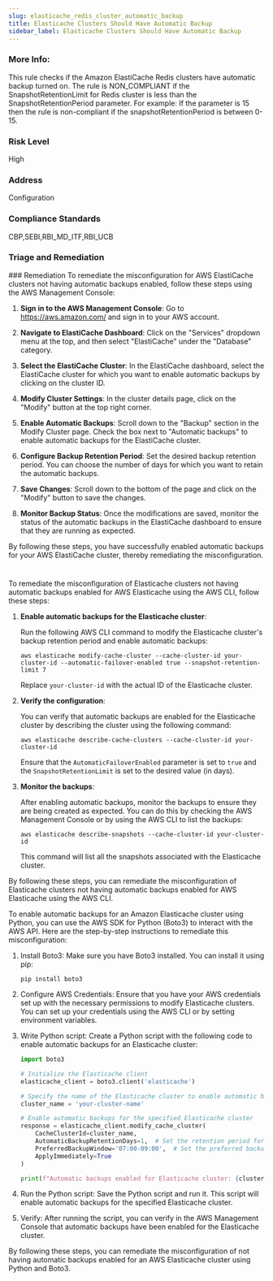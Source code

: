 ```yaml
---
slug: elasticache_redis_cluster_automatic_backup
title: Elasticache Clusters Should Have Automatic Backup 
sidebar_label: Elasticache Clusters Should Have Automatic Backup 
---
```


### More Info:

This rule checks if the Amazon ElastiCache Redis clusters have automatic backup turned on. The rule is NON_COMPLIANT if the SnapshotRetentionLimit for Redis cluster is less than the SnapshotRetentionPeriod parameter. For example: If the parameter is 15 then the rule is non-compliant if the snapshotRetentionPeriod is between 0-15.

### Risk Level

High

### Address

Configuration

### Compliance Standards

CBP,SEBI,RBI_MD_ITF,RBI_UCB


### Triage and Remediation
<Tabs>
<Tab title='Remediation'>
### Remediation

<AccordionGroup>
<Accordion title='Using Console' defaultOpen='true'>
To remediate the misconfiguration for AWS ElastiCache clusters not having automatic backups enabled, follow these steps using the AWS Management Console:

1. **Sign in to the AWS Management Console**: Go to https://aws.amazon.com/ and sign in to your AWS account.

2. **Navigate to ElastiCache Dashboard**: Click on the "Services" dropdown menu at the top, and then select "ElastiCache" under the "Database" category.

3. **Select the ElastiCache Cluster**: In the ElastiCache dashboard, select the ElastiCache cluster for which you want to enable automatic backups by clicking on the cluster ID.

4. **Modify Cluster Settings**: In the cluster details page, click on the "Modify" button at the top right corner.

5. **Enable Automatic Backups**: Scroll down to the "Backup" section in the Modify Cluster page. Check the box next to "Automatic backups" to enable automatic backups for the ElastiCache cluster.

6. **Configure Backup Retention Period**: Set the desired backup retention period. You can choose the number of days for which you want to retain the automatic backups.

7. **Save Changes**: Scroll down to the bottom of the page and click on the "Modify" button to save the changes.

8. **Monitor Backup Status**: Once the modifications are saved, monitor the status of the automatic backups in the ElastiCache dashboard to ensure that they are running as expected.

By following these steps, you have successfully enabled automatic backups for your AWS ElastiCache cluster, thereby remediating the misconfiguration.

#
</Accordion>

<Accordion title='Using CLI'>
To remediate the misconfiguration of Elasticache clusters not having automatic backups enabled for AWS Elasticache using the AWS CLI, follow these steps:

1. **Enable automatic backups for the Elasticache cluster**:
   
   Run the following AWS CLI command to modify the Elasticache cluster's backup retention period and enable automatic backups:
   ```
   aws elasticache modify-cache-cluster --cache-cluster-id your-cluster-id --automatic-failover-enabled true --snapshot-retention-limit 7
   ```
   Replace `your-cluster-id` with the actual ID of the Elasticache cluster.

2. **Verify the configuration**:
   
   You can verify that automatic backups are enabled for the Elasticache cluster by describing the cluster using the following command:
   ```
   aws elasticache describe-cache-clusters --cache-cluster-id your-cluster-id
   ```
   Ensure that the `AutomaticFailoverEnabled` parameter is set to `true` and the `SnapshotRetentionLimit` is set to the desired value (in days).

3. **Monitor the backups**:
   
   After enabling automatic backups, monitor the backups to ensure they are being created as expected. You can do this by checking the AWS Management Console or by using the AWS CLI to list the backups:
   ```
   aws elasticache describe-snapshots --cache-cluster-id your-cluster-id
   ```
   This command will list all the snapshots associated with the Elasticache cluster.

By following these steps, you can remediate the misconfiguration of Elasticache clusters not having automatic backups enabled for AWS Elasticache using the AWS CLI.
</Accordion>

<Accordion title='Using Python'>
To enable automatic backups for an Amazon Elasticache cluster using Python, you can use the AWS SDK for Python (Boto3) to interact with the AWS API. Here are the step-by-step instructions to remediate this misconfiguration:

1. Install Boto3:
   Make sure you have Boto3 installed. You can install it using pip:
   ```
   pip install boto3
   ```

2. Configure AWS Credentials:
   Ensure that you have your AWS credentials set up with the necessary permissions to modify Elasticache clusters. You can set up your credentials using the AWS CLI or by setting environment variables.

3. Write Python script:
   Create a Python script with the following code to enable automatic backups for an Elasticache cluster:

   ```python
   import boto3

   # Initialize the Elasticache client
   elasticache_client = boto3.client('elasticache')

   # Specify the name of the Elasticache cluster to enable automatic backups
   cluster_name = 'your-cluster-name'

   # Enable automatic backups for the specified Elasticache cluster
   response = elasticache_client.modify_cache_cluster(
       CacheClusterId=cluster_name,
       AutomaticBackupRetentionDays=1,  # Set the retention period for automatic backups
       PreferredBackupWindow='07:00-09:00',  # Set the preferred backup window
       ApplyImmediately=True
   )

   print(f"Automatic backups enabled for Elasticache cluster: {cluster_name}")
   ```

4. Run the Python script:
   Save the Python script and run it. This script will enable automatic backups for the specified Elasticache cluster.

5. Verify:
   After running the script, you can verify in the AWS Management Console that automatic backups have been enabled for the Elasticache cluster.

By following these steps, you can remediate the misconfiguration of not having automatic backups enabled for an AWS Elasticache cluster using Python and Boto3.
</Accordion>

</AccordionGroup>
</Tab>
</Tabs>

